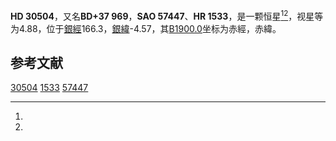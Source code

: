 {{Starbox begin
| name = HD 30504
}}
{{Starbox observe
| epoch = [[J2000.0|J2000.0]]
| constell = {{星座名待查}}<ref name=SIMBAD>{{cite web
 | url=http://simbad.u-strasbg.fr/simbad/sim-id?Ident=HR+1533
 | title =Pulsating variable Star
 | publisher=Centre de Données astronomiques de Strasbourg
 | work=SIMBAD
 | accessdate=2012-07-13}}</ref><ref name=DATA>{{cite web
 | url=http://vizier.u-strasbg.fr/viz-bin/VizieR-5?-out.add=.&-source=5050&-corr=PK=HR&-out.max=9999&HR=1533
 | title=VizieR Detailed Page
 | accessdate=2012-07-13
 | archive-date=2016-03-05
 | archive-url=https://web.archive.org/web/20160305000927/http://vizier.u-strasbg.fr/viz-bin/VizieR-5?-out.add=.&-source=5050&-corr=PK=HR&-out.max=9999&HR=1533
 | dead-url=no
 }}</ref>
| 星官 = 
| ra = {{RA|4|49|54.6}}<ref name=SIMBAD /><ref name=DATA />
| dec = {{DEC|+37|29|18}}<ref name=SIMBAD /><ref name=DATA />
| appmag_v = 4.88<ref name=SIMBAD /><ref name=DATA />
}}
{{Starbox character
| class = K3.5IIIBa0.2:<ref name=SIMBAD /><ref name=DATA />
| b-v = 1.44<ref name=SIMBAD /><ref name=DATA />
| u-b = 1.7<ref name=SIMBAD /><ref name=DATA />
| r-i = 0.58E<ref name=SIMBAD /><ref name=DATA />
| variable = 
}}
{{Starbox astrometry
| radial_v = 1.7
| prop_mo_ra = -23
| parallax = 0.025
| p_error = 
}}
{{Starbox catalog
| names =BD+37 969，[[SAO星表|SAO]] 57447，[[HD星表|HD]] 30504，[[HR星表|HR]] 1533}}
{{Starbox reference |Simbad=HR+1533}}
{{Starbox end}}

'''HD 30504'''，又名'''BD+37 969'''，'''SAO 57447'''、'''HR 1533'''，是一颗恒星<ref name=SIMBAD /><ref name=DATA />，视星等为4.88，位于[[銀道座標系|銀經]]166.3，[[銀道座標系|銀緯]]-4.57，其[[B1900.0|B1900.0]]坐标为赤經{{RA|4|43|10.6}}，赤緯{{DEC|+37|-4.57|42}}。

== 参考文献 ==
{{reflist}}

{{star-stub}}

[[Category:HD和HDE天體|30504]]
[[Category:HR天體|1533]]
[[Category:SAO天體|57447]]
